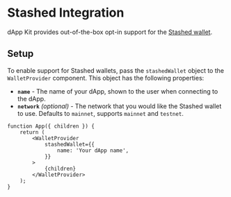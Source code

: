 # Stashed Integration

dApp Kit provides out-of-the-box opt-in support for the [Stashed wallet](../zksend/dapp.mdx).

## Setup

To enable support for Stashed wallets, pass the `stashedWallet` object to the `WalletProvider`
component. This object has the following properties:

- **`name`** - The name of your dApp, shown to the user when connecting to the dApp.
- **`network`** _(optional)_ - The network that you would like the Stashed wallet to use. Defaults
  to `mainnet`, supports `mainnet` and `testnet`.

```tsx
function App({ children }) {
	return (
		<WalletProvider
			stashedWallet={{
				name: 'Your dApp name',
			}}
		>
			{children}
		</WalletProvider>
	);
}
```
